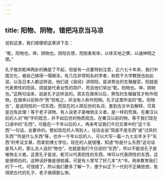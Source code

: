 ```yaml
---
---
---
```

title: 阳物、阴物，错把冯京当马凉
---




说到这里，我们顺便把这章讲下去：

“乾，阳物也。坤，阴物也。阴阳合德，而刚柔有体，以体天地之撰，以通神明之德。”

孔子推崇乾坤两卦的确是了不起，但是有一点要特别注意，近六七十年来，我们中国文化，被自己搞得一塌糊涂，有几位非常知名的学者，和若干大学教授也如此说，以及日本人都这样说，他们说《易经》讲阴阳，是讲男女的生殖器官，阳就是代表男性的阳具，阴就是代表女性的阴户，而且他们举出“乾，阳物也。坤，阴物也。”这两句话来，说是孔子这样说的。其实在唐宋以后，男性的生殖器官才称作阳物，在唐宋以前称作“势”则有之，并没有人称作阳物。孔子这里所说的“乾，阳物也”，是说阳性的一切东西，而现在的人把后世的名词，套到古文中去解释，可真是岂有此理！等于老子讲物，有人说老子是唯物主义者，是一样的荒唐。在秦汉以前的人对“物”字的观念，并不如后世的物质观念。在秦汉以前的物，等于我们现在口语中的“东西”。可能在一千年以后的人，再来考证我们今日文章中的“这个东西”一句话，会要命的。譬如现在的人骂别人，往往会说“简直不是东西”或“讨厌的东西”“你是什么东西”等，也许一千年以后的人，可以大写一篇一九七五年关于“东西”的考证文章，而拿到博士学位。现在的人就很懂，知道“你是什么东西”这句话是骂人的，那么古人说的“物也”，也就是我们今日说的“东西”，所以不能说孔子是唯物主义者。这里孔子是说，乾可以代表阳性的东西，坤可以代表阴性的东西，这是很明白的，这种话好像是很枯燥，可是有人曾写了好几本“大”书，用来教育我们的下一代，可惜错了，所以我们要多了解一下，便于纠正下一代的不正确思想，免得把古代的孔子、老子搞得那么惨。